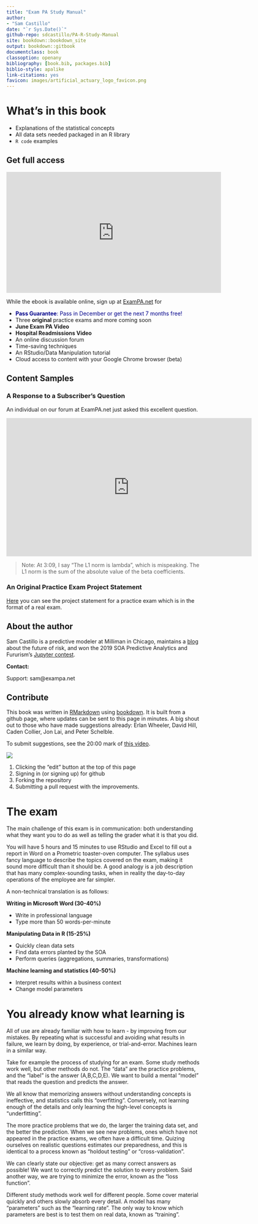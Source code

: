 ```yaml
--- 
title: "Exam PA Study Manual"
author: 
- "Sam Castillo"
date: "`r Sys.Date()`"
github-repo: sdcastillo/PA-R-Study-Manual
site: bookdown::bookdown_site
output: bookdown::gitbook
documentclass: book
classoption: openany
bibliography: [book.bib, packages.bib]
biblio-style: apalike
link-citations: yes
favicon: images/artificial_actuary_logo_favicon.png
---
```


# What's in this book

- Explanations of the statistical concepts
- All data sets needed packaged in an R library
- `R code` examples

## Get full access

<iframe width="560" height="315" src="https://www.youtube.com/embed/7-d85_h2QJ0" frameborder="0" allow="accelerometer; autoplay; encrypted-media; gyroscope; picture-in-picture" allowfullscreen></iframe>

While the ebook is available online, sign up at [ExamPA.net](https://www.exampa.net/pricing) for 

- <span style="color:darkblue">**Pass Guarantee**: Pass in December or get the next 7 months free!</span>
- Three **original** practice exams and more coming soon
- **June Exam PA Video**
- **Hospital Readmissions Video**
- An online discussion forum
- Time-saving techniques
- An RStudio/Data Manipulation tutorial
- Cloud access to content with your Google Chrome browser (beta)
 

## Content Samples

### A Response to a Subscriber's Question

An individual on our forum at ExamPA.net just asked this excellent question.  

<iframe src="https://player.vimeo.com/video/374497585" width="640" height="360" frameborder="0" allow="autoplay; fullscreen" allowfullscreen></iframe>

>Note: At 3:09, I say "The L1 norm is lambda", which is mispeaking.  The L1 norm is the sum of the absolute value of the beta coefficients.

### An Original Practice Exam Project Statement

[Here](https://github.com/sdcastillo/JunePAFiles/blob/master/Practice%20Exam%20Sample.pdf) you can see the project statement for a practice exam which is in the format of a real exam.  

## About the author

Sam Castillo is a predictive modeler at Milliman in Chicago, maintains a [blog](http://artificialactuary.com/) about the future of risk, and won the 2019 SOA Predictive Analytics and Fururism's [Jupyter contest](https://nbviewer.jupyter.org/github/SOASections/SOA-Predictive-Modeling-Innovation-and-Industry-Contest-2019-First-Place/blob/master/Predicting%20Uncertainty%20Prediction%20Intervals%20from%20Gradient%20Boosted%20Quantile%20Regression.ipynb).

**Contact:**

Support: sam@exampa.net


## Contribute

This book was written in [RMarkdown](https://rmarkdown.rstudio.com/) using [bookdown](https://bookdown.org/).  It is built from a github page, where updates can be sent to this page in minutes.  A big shout out to those who have made suggestions already: Erlan Wheeler, David Hill, Caden Collier, Jon Lai, and Peter Schelble.

To submit suggestions, see the 20:00 mark of [this video](https://www.youtube.com/watch?v=dVqVscgwSpw).

![](images/gitbook_pull_request.png)

1.  Clicking the "edit" button at the top of this page
2.  Signing in (or signing up) for github
3.  Forking the repository
4.  Submitting a pull request with the improvements.




# The exam

The main challenge  of this exam is in communication: both understanding what they want you to do as well as telling the grader what it is that you did.

You will have 5 hours and 15 minutes to use RStudio and Excel to fill out a report in Word on a Prometric toaster-oven computer.  The syllabus uses fancy language to describe the topics covered on the exam, making it sound more difficult than it should be.  A good analogy is a job description that has many complex-sounding tasks, when in reality the day-to-day operations of the employee are far simpler.

A non-technical translation is as follows:

**Writing in Microsoft Word (30-40%)**

- Write in professional language
- Type more than 50 words-per-minute

**Manipulating Data in R (15-25%)**

- Quickly clean data sets
- Find data errors planted by the SOA
- Perform queries (aggregations, summaries, transformations)

**Machine learning and statistics (40-50%)**

- Interpret results within a business context
- Change model parameters



# You already know what learning is

All of use are already familiar with how to learn - by improving from our mistakes.  By repeating what is successful and avoiding what results in failure, we learn by doing, by experience, or trial-and-error.  Machines learn in a similar way.

Take for example the process of studying for an exam.  Some study methods work well, but other methods do not.  The "data" are the practice problems, and the “label” is the answer (A,B,C,D,E).  We want to build a mental "model” that reads the question and predicts the answer.

We all know that memorizing answers without understanding concepts is ineffective, and statistics calls this "overfitting".  Conversely, not learning enough of the details and only learning the high-level concepts is "underfitting".

The more practice problems that we do, the larger the training data set, and the better the prediction.  When we see new problems, ones which have not appeared in the practice exams, we often have a difficult time. Quizing ourselves on realistic questions estimates our preparedness, and this is identical to a process known as "holdout testing" or "cross-validation". 

We can clearly state our objective: get as many correct answers as possible! We want to correctly predict the solution to every problem.  Said another way, we are trying to minimize the error, known as the "loss function".  

Different study methods work well for different people.  Some cover material quickly and others slowly absorb every detail.  A model has many "parameters" such as the "learning rate".  The only way to know which parameters are best is to test them on real data, known as "training".
